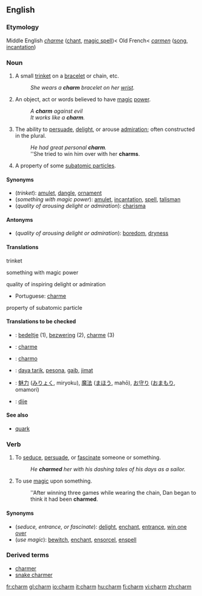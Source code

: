 ==English==
===Etymology===
Middle English ''[[charme]]'' ([[chant]], [[magic spell]])< Old French< {{L.}} ''[[carmen]]'' ([[song]], [[incantation]])

===Noun===
{{en-noun}}

# A small [[trinket]] on a [[bracelet]] or chain, etc.
#:''She wears a '''charm''' bracelet on her [[wrist]].''
# An object, act or words believed to have [[magic]] [[power]].
#:''A '''charm''' against evil''
#:''It works like a '''charm'''.''
# The ability to [[persuade]], [[delight]], or arouse [[admiration]]; often constructed in the plural.
#:''He had great personal '''charm'''.''
#:''She tried to win him over with her '''charms'''.
# {{physics}} A property of some [[subatomic particle]]s.

====Synonyms====
*(''trinket''): [[amulet]], [[dangle]], [[ornament]]
*(''something with magic power''): [[amulet]], [[incantation]], [[spell]], [[talisman]]
*(''quality of arousing delight or admiration''): [[charisma]]

====Antonyms====
*(''quality of arousing delight or admiration''): [[boredom]], [[dryness]]

====Translations====
;trinket
{{top}}
{{mid}}
{{bottom}}

;something with magic power
{{top}}
{{mid}}
{{bottom}}

;quality of inspiring delight or admiration
{{top}}
*Portuguese: [[charme]] {{m}}
{{mid}}
{{bottom}}

;property of subatomic particle
{{top}}
{{mid}}
{{bottom}}

====Translations to be checked====
{{checktrans}}
{{top}}
*{{ttbc|Dutch}}: [[bedeltje]] (1), [[bezwering]] (2), [[charme]] (3)
*{{ttbc|French}}: [[charme]]
*{{ttbc|Ido}}: [[charmo]]
*{{ttbc|Indonesian}}: [[daya tarik]], [[pesona]], [[gaib]], [[jimat]]
{{mid}}
*{{ttbc|Japanese}}: [[魅力]] ([[みりょく]], miryoku), [[魔法]] ([[まほう]], mahō), [[お守り]] ([[おまもり]], omamori)
*{{ttbc|Spanish}}: [[dije]] {{m}}
{{bottom}}

====See also====
*[[quark]]

===Verb===
{{en-verb}}
# To [[seduce]], [[persuade]], or [[fascinate]] someone or something.
#:''He '''charmed''' her with his dashing tales of his days as a sailor.''
# {{transitive}} To use [[magic]] upon something.
#:''After winning three games while wearing the chain, Dan began to think it had been '''charmed'''.

====Synonyms====
*(''seduce, entrance, or fascinate''): [[delight]], [[enchant]], [[entrance]], [[win one over]]
*(''use magic''): [[bewitch]], [[enchant]], [[ensorcel]], [[enspell]]

===Derived terms===
*[[charmer]]
*[[snake charmer]]

[[fr:charm]]
[[gl:charm]]
[[io:charm]]
[[it:charm]]
[[hu:charm]]
[[fi:charm]]
[[vi:charm]]
[[zh:charm]]